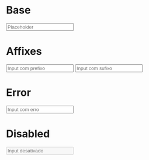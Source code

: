 

<Meta title="Interação|Input" component={Input} />

# Base

<Preview>
  <Story name="Base" parameters={{
    design: {
      type: 'figma',
      url: 'https://www.figma.com/file/O3bKxIcsj2rc1FNIRclJyT/Design-System?node-id=213%3A87'
    }
  }}>
    <ThemeProvider>
      <Input name='base' label='Label' message='Message' placeholder='Placeholder' />
    </ThemeProvider>
  </Story>
</Preview>

# Affixes

<Preview>
  <Story name="Prefix" parameters={{
    design: {
      type: 'figma',
      url: 'https://www.figma.com/file/O3bKxIcsj2rc1FNIRclJyT/Design-System?node-id=213%3A87'
    }
  }}>
    <ThemeProvider>
      <Input name='prefix' label='Prefix' placeholder='Input com prefixo' prefix='R$'/>
      <Input name='suffix' label='Suffix' placeholder='Input com sufixo' suffix='reais'/>
    </ThemeProvider>
  </Story>
</Preview>

# Error

<Preview>
  <Story name="Error" parameters={{
    design: {
      type: 'figma',
      url: 'https://www.figma.com/file/O3bKxIcsj2rc1FNIRclJyT/Design-System?node-id=213%3A87'
    }
  }}>
    <ThemeProvider>
      <Input name='error' label='Error' placeholder='Input com erro' error message='Required' />
    </ThemeProvider>
  </Story>
</Preview>

# Disabled

<Preview>
  <Story name="Disabled" parameters={{
    design: {
      type: 'figma',
      url: 'https://www.figma.com/file/O3bKxIcsj2rc1FNIRclJyT/Design-System?node-id=213%3A87'
    }
  }}>
    <ThemeProvider>
      <Input name='disabled' label='Disabled' placeholder='Input desativado' disabled message='Disabled' prefix='R$' suffix='reais' />
    </ThemeProvider>
  </Story>
</Preview>

<Props of={Input} />
